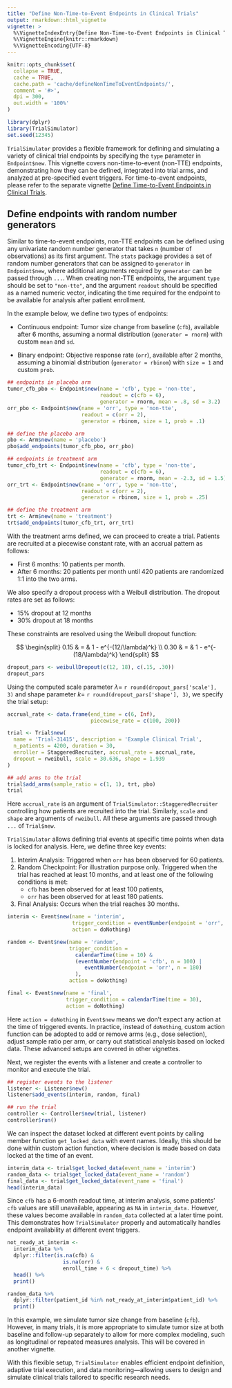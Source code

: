 ```yaml
---
title: "Define Non-Time-to-Event Endpoints in Clinical Trials"
output: rmarkdown::html_vignette
vignette: >
  %\VignetteIndexEntry{Define Non-Time-to-Event Endpoints in Clinical Trials}
  %\VignetteEngine{knitr::rmarkdown}
  %\VignetteEncoding{UTF-8}
---
```


```r
knitr::opts_chunk$set(
  collapse = TRUE,
  cache = TRUE,
  cache.path = 'cache/defineNonTimeToEventEndpoints/',
  comment = '#>',
  dpi = 300,
  out.width = '100%'
)
```

```r
library(dplyr)
library(TrialSimulator)
set.seed(12345)
```

`TrialSimulator` provides a flexible framework for defining and simulating a variety of clinical trial endpoints by specifying the `type` parameter in `Endpoint$new`. This vignette covers non-time-to-event (non-TTE) endpoints, demonstrating how they can be defined, integrated into trial arms, and analyzed at pre-specified event triggers. For time-to-event endpoints, please refer to the separate vignette [Define Time-to-Event Endpoints in Clinical Trials](../docs/articles/defineTimeToEventEndpoints.html).

## Define endpoints with random number generators

Similar to time-to-event endpoints, non-TTE endpoints can be defined using any univariate random number generator that takes `n` (number of observations) as its first argument. The `stats` package provides a set of random number generators that can be assigned to `generator` in `Endpoint$new`, where additional arguments required by `generator` can be passed through `...`. When creating non-TTE endpoints, the argument `type` should be set to `"non-tte"`, and the argument `readout` should be specified as a named numeric vector, indicating the time required for the endpoint to be available for analysis after patient enrollment.

In the example below, we define two types of endpoints:

- Continuous endpoint: Tumor size change from baseline (`cfb`), available after 6 months, assuming a normal distribution (`generator = rnorm`) with custom `mean` and `sd`. 

- Binary endpoint: Objective response rate (`orr`), available after 2 months, assuming a binomial distribution (`generator = rbinom`) with `size = 1` and custom `prob`. 

```r
## endpoints in placebo arm
tumor_cfb_pbo <- Endpoint$new(name = 'cfb', type = 'non-tte', 
                              readout = c(cfb = 6),
                              generator = rnorm, mean = .8, sd = 3.2)
orr_pbo <- Endpoint$new(name = 'orr', type = 'non-tte', 
                        readout = c(orr = 2),
                        generator = rbinom, size = 1, prob = .1)

## define the placebo arm
pbo <- Arm$new(name = 'placebo')
pbo$add_endpoints(tumor_cfb_pbo, orr_pbo)

## endpoints in treatment arm
tumor_cfb_trt <- Endpoint$new(name = 'cfb', type = 'non-tte', 
                              readout = c(cfb = 6), 
                              generator = rnorm, mean = -2.3, sd = 1.5)
orr_trt <- Endpoint$new(name = 'orr', type = 'non-tte', 
                        readout = c(orr = 2), 
                        generator = rbinom, size = 1, prob = .25)

## define the treatment arm
trt <- Arm$new(name = 'treatment')
trt$add_endpoints(tumor_cfb_trt, orr_trt)
```
With the treatment arms defined, we can proceed to create a trial. Patients are recruited at a piecewise constant rate, with an accrual pattern as follows:

- First 6 months: 10 patients per month.
- After 6 months: 20 patients per month until 420 patients are randomized 1:1 into the two arms.

We also specify a dropout process with a Weibull distribution. The dropout rates are set as follows:

- 15% dropout at 12 months
- 30% dropout at 18 months

These constraints are resolved using the Weibull dropout function:

$$
\begin{split}
0.15 & = & 1 - e^{-(12/\lambda)^k} \\
0.30 & = & 1 - e^{-(18/\lambda)^k}
\end{split}
$$

```r
dropout_pars <- weibullDropout(c(12, 18), c(.15, .30))
dropout_pars
```

Using the computed scale parameter $\lambda=$ `r round(dropout_pars['scale'], 3)` and shape parameter $k=$ `r round(dropout_pars['shape'], 3)`, we specify the trial setup: 

```r
accrual_rate <- data.frame(end_time = c(6, Inf), 
                           piecewise_rate = c(100, 200))

trial <- Trial$new(
  name = 'Trial-31415', description = 'Example Clinical Trial', 
  n_patients = 4200, duration = 30, 
  enroller = StaggeredRecruiter, accrual_rate = accrual_rate, 
  dropout = rweibull, scale = 30.636, shape = 1.939
)

## add arms to the trial
trial$add_arms(sample_ratio = c(1, 1), trt, pbo)
trial
```

Here `accrual_rate` is an argument of `TrialSimulator::StaggeredRecruiter` controlling how patients are recruited into the trial. Similarly, `scale` and `shape` are arguments of `rweibull`. All these arguments are passed through `...` of `Trial$new`. 

`TrialSimulator` allows defining trial events at specific time points when data is locked for analysis. Here, we define three key events:

1. Interim Analysis: Triggered when `orr` has been observed for 60 patients.
2. Random Checkpoint: For illustration purpose only. Triggered when the trial has reached at least 10 months, and at least one of the following conditions is met:
    - `cfb` has been observed for at least 100 patients, 
    - `orr` has been observed for at least 180 patients. 
3. Final Analysis: Occurs when the trial reaches 30 months.

```r
interim <- Event$new(name = 'interim', 
                     trigger_condition = eventNumber(endpoint = 'orr', n = 60), 
                     action = doNothing)

random <- Event$new(name = 'random', 
                    trigger_condition = 
                      calendarTime(time = 10) & 
                      (eventNumber(endpoint = 'cfb', n = 100) | 
                         eventNumber(endpoint = 'orr', n = 180)
                      ), 
                    action = doNothing)

final <- Event$new(name = 'final', 
                   trigger_condition = calendarTime(time = 30), 
                   action = doNothing)
```

Here `action = doNothing` in `Event$new` means we don't expect any action at the time of triggered events. In practice, instead of `doNothing`, custom action function can be adopted to add or remove arms (e.g., dose selection), adjust sample ratio per arm, or carry out statistical analysis based on locked data. These advanced setups are covered in other vignettes.

Next, we register the events with a listener and create a controller to monitor and execute the trial.

```r
## register events to the listener
listener <- Listener$new()
listener$add_events(interim, random, final)

## run the trial
controller <- Controller$new(trial, listener)
controller$run()
```

We can inspect the dataset locked at different event points by calling member function `get_locked_data` with event names. Ideally, this should be done within custom action function, where decision is made based on data locked at the time of an event. 

```r
interim_data <- trial$get_locked_data(event_name = 'interim')
random_data <- trial$get_locked_data(event_name = 'random')
final_data <- trial$get_locked_data(event_name = 'final')
head(interim_data)
```

Since `cfb` has a 6-month readout time, at interim analysis, some patients’ `cfb` values are still unavailable, appearing as `NA` in `interim_data.` However, these values become available in `random_data` collected at a later time point. This demonstrates how `TrialSimulator` properly and automatically handles endpoint availability at different event triggers.

```r
not_ready_at_interim <- 
  interim_data %>% 
  dplyr::filter(is.na(cfb) & 
                  is.na(orr) & 
                  enroll_time + 6 < dropout_time) %>% 
  head() %>% 
  print()

random_data %>% 
  dplyr::filter(patient_id %in% not_ready_at_interim$patient_id) %>% 
  print()
```

In this example, we simulate tumor size change from baseline (`cfb`). However, in many trials, it is more appropriate to simulate tumor size at both baseline and follow-up separately to allow for more complex modeling, such as longitudinal or repeated measures analysis. This will be covered in another vignette.

With this flexible setup, `TrialSimulator` enables efficient endpoint definition, adaptive trial execution, and data monitoring—allowing users to design and simulate clinical trials tailored to specific research needs.
